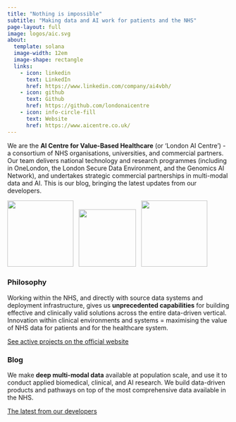 ```yaml
---
title: "Nothing is impossible"
subtitle: "Making data and AI work for patients and the NHS"
page-layout: full
image: logos/aic.svg
about:
  template: solana
  image-width: 12em
  image-shape: rectangle
  links:
    - icon: linkedin
      text: LinkedIn
      href: https://www.linkedin.com/company/ai4vbh/
    - icon: github
      text: Github
      href: https://github.com/londonaicentre
    - icon: info-circle-fill
      text: Website
      href: https://www.aicentre.co.uk/
---
```


We are the **AI Centre for Value-Based Healthcare** (or 'London AI Centre') - a consortium of NHS organisations, universities, and commercial partners. Our team delivers national technology and research programmes (including in OneLondon, the London Secure Data Environment, and the Genomics AI Network), and undertakes strategic commercial partnerships in multi-modal data and AI. This is our blog, bringing the latest updates from our developers.

![](logos/onelondon.png){width=150}&nbsp;&nbsp;&nbsp;![](logos/sde.png){width=130}&nbsp;&nbsp;&nbsp;![](logos/gain.jpeg){width=150}

### Philosophy

Working within the NHS, and directly with source data systems and deployment infrastructure, gives us **unprecedented capabilities** for building effective and clinically valid solutions across the entire data-driven vertical. Innovation within clinical environments and systems = maximising the value of NHS data for patients and for the healthcare system.

[See active projects on the official website](https://www.aicentre.co.uk/)

### Blog

We make **deep multi-modal data** available at population scale, and use it to conduct applied biomedical, clinical, and AI research. We build data-driven products and pathways on top of the most comprehensive data available in the NHS.

[The latest from our developers](blog.qmd)